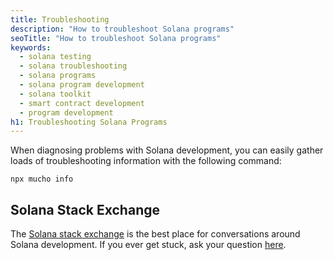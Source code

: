 ```yaml
---
title: Troubleshooting
description: "How to troubleshoot Solana programs"
seoTitle: "How to troubleshoot Solana programs"
keywords:
  - solana testing
  - solana troubleshooting
  - solana programs
  - solana program development
  - solana toolkit
  - smart contract development
  - program development
h1: Troubleshooting Solana Programs
---
```


When diagnosing problems with Solana development, you can easily gather loads of
troubleshooting information with the following command:

```shell
npx mucho info
```

## Solana Stack Exchange

The [Solana stack exchange](https://solana.stackexchange.com/) is the best place
for conversations around Solana development. If you ever get stuck, ask your
question [here](https://solana.stackexchange.com/questions/ask).

